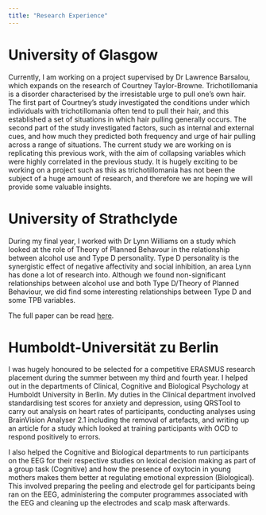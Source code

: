 ```yaml
---
title: "Research Experience"
---
```


# University of Glasgow

Currently, I am working on a project supervised by Dr Lawrence Barsalou, which expands on the research of Courtney Taylor-Browne. Trichotillomania is a disorder characterised by the irresistable urge to pull one's own hair. The first part of Courtney's study investigated the conditions under which individuals with trichotillomania often tend to pull their hair, and this established a set of situations in which hair pulling generally occurs. The second part of the study investigated factors, such as internal and external cues, and how much they predicted both frequency and urge of hair pulling across a range of situations. The current study we are working on is replicating this previous work, with the aim of collapsing variables which were highly correlated in the previous study. It is hugely exciting to be working on a project such as this as trichotillomania has not been the subject of a huge amount of research, and therefore we are hoping we will provide some valuable insights.


# University of Strathclyde

During my final year, I worked with Dr Lynn Williams on a study which looked at the role of Theory of Planned Behavour in the relationship between alcohol use and Type D personality. Type D personality is the synergistic effect of negative affectivity and social inhibition, an area Lynn has done a lot of research into. Although we found non-significant relationships between alcohol use and both Type D/Theory of Planned Behaviour, we did find some interesting relationships between Type D and some TPB variables.

The full paper can be read [here](documents/DissertationFinal18).



# Humboldt-Universität zu Berlin

I was hugely honoured to be selected for a competitive ERASMUS research placement during the summer between my third and fourth year. I helped out in the departments of Clinical, Cognitive and Biological Psychology at Humboldt University in Berlin. My duties in the Clinical department involved standardising test scores for anxiety and depression, using QRSTool to carry out analysis on heart rates of participants, conducting analyses using BrainVision Analyser 2.1 including the removal of artefacts, and writing up an article for a study which looked at training participants with OCD to respond positively to errors. 

I also helped the Cognitive and Biological departments to run participants on the EEG for their respective studies on lexical decision making as part of a group task (Cognitive) and how the presence of oxytocin in young mothers makes them better at regulating emotional expression (Biological). This involved preparing the peeling and electrode gel for participants being ran on the EEG, administering the computer programmes associated with the EEG and cleaning up the electrodes and scalp mask afterwards.